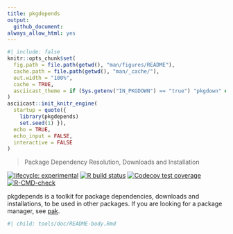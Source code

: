 ```yaml
---
title: pkgdepends
output:
  github_document:
always_allow_html: yes
---
```


```r
#| include: false
knitr::opts_chunk$set(
  fig.path = file.path(getwd(), "man/figures/README"),
  cache.path = file.path(getwd(), "man/_cache/"),
  out.width = "100%",
  cache = TRUE,
  asciicast_theme = if (Sys.getenv("IN_PKGDOWN") == "true") "pkgdown" else "readme"
)
asciicast::init_knitr_engine(
  startup = quote({
    library(pkgdepends)
    set.seed(1) }),
  echo = TRUE,
  echo_input = FALSE,
  interactive = FALSE
)
```

<!-- README.md is generated from README.Rmd. Please edit that file -->

> Package Dependency Resolution, Downloads and Installation

<!-- badges: start -->
[![lifecycle: experimental](https://img.shields.io/badge/lifecycle-experimental-orange.svg)](https://lifecycle.r-lib.org/articles/stages.html)
[![R build status](https://github.com/r-lib/pkgdepends/workflows/R-CMD-check/badge.svg)](https://github.com/r-lib/pkgdepends/actions)
[![Codecov test coverage](https://codecov.io/gh/r-lib/pkgdepends/branch/main/graph/badge.svg)](https://app.codecov.io/gh/r-lib/pkgdepends?branch=main)
[![R-CMD-check](https://github.com/r-lib/pkgdepends/actions/workflows/R-CMD-check.yaml/badge.svg)](https://github.com/r-lib/pkgdepends/actions/workflows/R-CMD-check.yaml)
<!-- badges: end -->

pkgdepends is a toolkit for package dependencies, downloads and
installations, to be used in other packages. If you are looking for a
package manager, see [pak](https://github.com/r-lib/pak).

```r
#| child: tools/doc/README-body.Rmd
```
